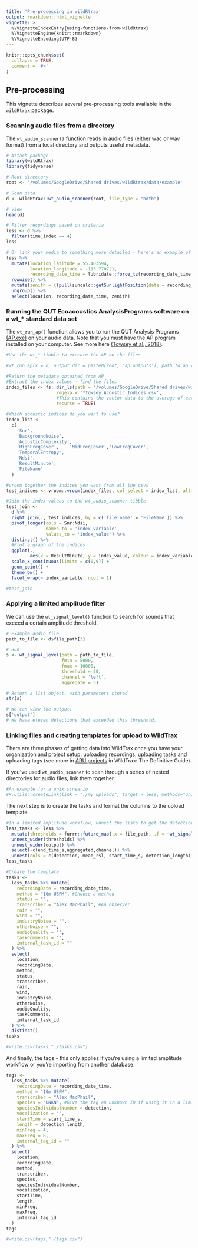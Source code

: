 ```yaml
---
title: 'Pre-processing in wildRtrax'
output: rmarkdown::html_vignette
vignette: >
  %\VignetteIndexEntry{using-functions-from-wildRtrax}
  %\VignetteEngine{knitr::rmarkdown}
  %\VignetteEncoding{UTF-8}
---
```


```r

knitr::opts_chunk$set(
  collapse = TRUE,
  comment = '#>'
)

```

## Pre-processing

This vignette describes several pre-processing tools available in the `wildRtrax` package. 

### Scanning audio files from a directory

The `wt_audio_scanner()` function reads in audio files (either wac or wav format) from a local directory and outputs useful metadata.


```r
# Attach package
library(wildRtrax)
library(tidyverse)

```

```r
# Root directory
root <- '/volumes/GoogleDrive/Shared drives/wildRtrax/data/example'

# Scan data
d <- wildRtrax::wt_audio_scanner(root, file_type = "both")

# View
head(d)
```

```r
# Filter recordings based on criteria
less <- d %>%
  filter(time_index == 4)
less
```

```r
# Or link your media to something more detailed - here's an example of getting the sun's zenith 
less %>%
  mutate(location_latitude = 55.403594,
         location_longitude = -113.770721,
         recording_date_time = lubridate::force_tz(recording_date_time, tzone = "US/Mountain", roll = TRUE)) %>%
  rowwise() %>%
  mutate(zenith = ((pull(suncalc::getSunlightPosition(date = recording_date_time, lat = location_latitude, lon = location_longitude, keep = c("altitude"))))*180)/pi) %>%
  ungroup() %>%
  select(location, recording_date_time, zenith)

```

### Running the QUT Ecoacoustics AnalysisPrograms software on a wt_* standard data set

The `wt_run_ap()` function allows you to run the QUT Analysis Programs [(AP.exe)](https://ap.qut.ecoacoustics.info/) on your audio data. Note that you must have the AP program installed on your computer. See more here [(Towsey et al., 2018)](https://researchoutput.csu.edu.au/ws/portalfiles/portal/28556441/28544328_Published_article.pdf). 

```r
#Use the wt_* tibble to execute the AP on the files

#wt_run_ap(x = d, output_dir = paste0(root, 'ap_outputs'), path_to_ap = '/volumes/GoogleDrive/Shared drives/wildRtrax/data/AP')

```

```r
#Return the metadata obtained from AP
#Extract the index values - find the files
index_files <- fs::dir_ls(path = '/volumes/GoogleDrive/Shared drives/wildRtrax/data/ap_example',
                   regexp = '*Towsey.Acoustic.Indices.csv',
                   #This contains the vector data to the average of each index
                   recurse = TRUE)

#Which acoustic indices do you want to use?
index_list <-
  c(
    'Snr',
    'BackgroundNoise',
    'AcousticComplexity',
    'HighFreqCover',	'MidFreqCover','LowFreqCover',
    'TemporalEntropy',
    'Ndsi',
    'ResultMinute',
    'FileName'
  )

#vroom together the indices you want from all the csvs
test_indices <- vroom::vroom(index_files, col_select = index_list, altrep = F)

#Join the index values to the wt_audio_scanner tibble
test_join <-
  d %>% 
  right_join(., test_indices, by = c('file_name' = 'FileName')) %>%
  pivot_longer(cols = Snr:Ndsi,
               names_to = 'index_variable',
               values_to = 'index_value') %>%
  distinct() %>%
  #Plot a graph of the indices
  ggplot(.,
         aes(x = ResultMinute, y = index_value, colour = index_variable)) +
  scale_x_continuous(limits = c(0,9)) +
  geom_point() +
  theme_bw() +
  facet_wrap(~ index_variable, ncol = 1)

```

```r
#test_join
```

### Applying a limited amplitude filter

We can use the `wt_signal_level()` function to search for sounds that exceed a certain amplitude threshold. 

```r
# Example audio file
path_to_file <- d$file_path[3]

# Run
s <- wt_signal_level(path = path_to_file, 
                     fmin = 5000, 
                     fmax = 10000, 
                     threshold = 20, 
                     channel = 'left', 
                     aggregate = 5)

# Return a list object, with parameters stored
str(s)

# We can view the output:
s['output']
# We have eleven detections that exceeded this threshold.

```

### Linking files and creating templates for upload to [WildTrax](https://www.wildtrax.ca)

There are three phases of getting data into WildTrax once you have your [organization](https://www.wildtrax.ca/home/wildtrax-guide/2-Organizations.html) and [project](https://www.wildtrax.ca/home/wildtrax-guide/3-Projects.html) setup: uploading recordings, uploading tasks and uploading tags (see more in [ARU projects](https://www.wildtrax.ca/home/wildtrax-guide/3-Projects/3.2-ARU-projects.html) in WildTrax: The Definitive Guide).

If you've used `wt_audio_scanner` to scan through a series of nested directories for audio files, link them together.

```r
#An example for a unix scneario
#R.utils::createLink(link = "./my_uploads", target = less, methods="unix-symlink")

```

The next step is to create the tasks and format the columns to the upload template. 

```r
#In a limited amplitude workflow, unnest the lists to get the detections 
less_tasks <- less %>%
  mutate(thresholds = furrr::future_map(.x = file_path, .f = ~wt_signal_level(.x, fmin = 10, fmax = 1000, threshold = 35, aggregate = 10))) %>%
  unnest_wider(thresholds) %>% 
  unnest_wider(output) %>%
  select(-c(end_time_s,aggregated,channel)) %>%
  unnest(cols = c(detection, mean_rsl, start_time_s, detection_length))
less_tasks

```

```r
#Create the template
tasks <-
  less_tasks %>% mutate(
    recordingDate = recording_date_time,
    method = "10m USPM", #Choose a method
    status = "",
    transcriber = "Alex MacPhail", #An observer
    rain = "",
    wind = "",
    industryNoise = "",
    otherNoise = "",
    audioQuality = "",
    taskComments = "",
    internal_task_id = ""
  ) %>%
  select(
    location,
    recordingDate,
    method,
    status,
    transcriber,
    rain,
    wind,
    industryNoise,
    otherNoise,
    audioQuality,
    taskComments,
    internal_task_id
  ) %>%
  distinct()
tasks

#write.csv(tasks,"./tasks.csv")

```

And finally, the tags - this only applies if you're using a limited amplitude workflow or you're importing from another database. 

```r
tags <-
  less_tasks %>% mutate(
    recordingDate = recording_date_time,
    method = "10m USPM",
    transcriber = "Alex MacPhail",
    species = "UNKN", #Give the tag an unknown ID if using it in a limited amplitude workflow
    speciesIndividualNumber = detection,
    vocalization = "",
    startTime = start_time_s,
    length = detection_length,
    minFreq = 4,
    maxFreq = 8,
    internal_tag_id = ""
  ) %>%
  select(
    location,
    recordingDate,
    method,
    transcriber,
    species,
    speciesIndividualNumber,
    vocalization,
    startTime,
    length,
    minFreq,
    maxFreq,
    internal_tag_id
  )
tags

#write.csv(tags,"./tags.csv")

```

